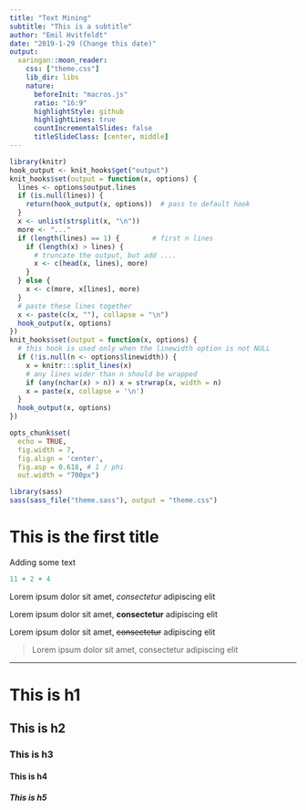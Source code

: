 ```yaml
---
title: "Text Mining"
subtitle: "This is a subtitle"
author: "Emil Hvitfeldt"
date: "2019-1-29 (Change this date)"
output:
  xaringan::moon_reader:
    css: ["theme.css"]
    lib_dir: libs
    nature:
      beforeInit: "macros.js"
      ratio: "16:9"
      highlightStyle: github
      highlightLines: true
      countIncrementalSlides: false
      titleSlideClass: [center, middle]
---
```


```r
library(knitr)
hook_output <- knit_hooks$get("output")
knit_hooks$set(output = function(x, options) {
  lines <- options$output.lines
  if (is.null(lines)) {
    return(hook_output(x, options))  # pass to default hook
  }
  x <- unlist(strsplit(x, "\n"))
  more <- "..."
  if (length(lines) == 1) {        # first n lines
    if (length(x) > lines) {
      # truncate the output, but add ....
      x <- c(head(x, lines), more)
    }
  } else {
    x <- c(more, x[lines], more)
  }
  # paste these lines together
  x <- paste(c(x, ""), collapse = "\n")
  hook_output(x, options)
})
knit_hooks$set(output = function(x, options) {
  # this hook is used only when the linewidth option is not NULL
  if (!is.null(n <- options$linewidth)) {
    x = knitr:::split_lines(x)
    # any lines wider than n should be wrapped
    if (any(nchar(x) > n)) x = strwrap(x, width = n)
    x = paste(x, collapse = '\n')
  }
  hook_output(x, options)
})

opts_chunk$set(
  echo = TRUE,
  fig.width = 7, 
  fig.align = 'center',
  fig.asp = 0.618, # 1 / phi
  out.width = "700px")
```

```r
library(sass)
sass(sass_file("theme.sass"), output = "theme.css")
```

# This is the first title 

Adding some text

```r
11 + 2 + 4
```

Lorem ipsum dolor sit amet, *consectetur* adipiscing elit

Lorem ipsum dolor sit amet, **consectetur** adipiscing elit

Lorem ipsum dolor sit amet, ~~consectetur~~ adipiscing elit

> Lorem ipsum dolor sit amet, consectetur adipiscing elit

---

# This is h1

## This is h2

### This is h3

#### This is h4

##### This is h5
